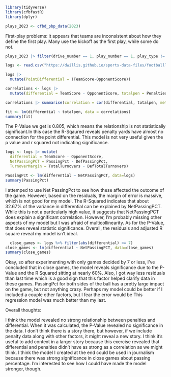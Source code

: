 ```r
library(tidyverse)
library(cfbfastR)
library(dplyr)

```


  


```r
plays_2023 <- cfbd_pbp_data(2023)
```

First-play problems: it appears that teams are inconsistent about how they define the first play. Many use the kickoff as the first play, while some do not.

```r
plays_2023 |> filter(drive_number == 1, play_number == 1, play_type != 'Kickoff') |> distinct(home, play_type)
```


```r
logs <- read.csv("https://dwillis.github.io/sports-data-files/footballlogs1123.csv") 
```

```r
logs |>
  mutate(PointDifferential = (TeamScore-OpponentScore))
```
```r
correlations <- logs |>
  mutate(differential = TeamScore - OpponentScore, totalpen = Penalties + DefPenalties)

correlations |> summarise(correlation = cor(differential, totalpen, method="pearson"))

fit <- lm(differential ~ totalpen, data = correlations)
summary(fit)
```
The P-Value we get is 0.805, which means the relationship is not statistically significant.In this case the R-Sqaured reveals penalty yards have almost no connection for the point differential. This model is not very useful given the p value and r squared not indicating significance. 

```r
logs <- logs |> mutate(
  differential = TeamScore - OpponentScore, 
  NetPassingPCT = PassingPct - DefPassingPct,
  TurnoverMargin = TotalTurnovers - DefTotalTurnovers)
```

```r
PassingPct <- lm(differential ~ NetPassingPCT, data=logs)
summary(PassingPct)
```

I attemped to use Net PassingPct to see how these affected the outcome of the game. However, based on the residuals, the margin of error is massive, which is not good for my model. The R-Squared  indicates that about 32.67% of the variance in differential can be explained by NetPassingPCT. While this is not a particularly high value, it suggests that NetPassingPCT does explain a significant correlation. However, I'm probably missing other aspects of my model but I was afraid of multicollinearity. As for the P-Value, that does reveal statistic significance. Overall, the residuals and adjusted R square reveal my model isn't ideal.

```r

  close_games <- logs %>% filter(abs(differential) <= 7)
close_games <- lm(differential ~ NetPassingPCT, data=close_games)
summary(close_games)

```

Okay, so after experimenting with only games decided by 7 or less, I've concluded that in close games, the model reveals significance due to the P-Value and the R Squared sitting at nearly 60%. Also, I got way less residuals than last time which is a good sign that this factor helped clarify data in these games. PassingPct for both sides of the ball has a pretty large impact on the game, but not anything crazy. Perhaps my model could be better if I included a couple other factors, but I fear the error would be  This regression model was much better than my last.


Overall thoughts:

I think the model revealed no strong relationship between penalties and differential. When it was calculated, the P-Value revealed no significance in the data. I don't think there is a story there, but however, if we include penalty data along with other factors, it might reveal a new story. I think it's useful to add context in a larger story because this exercise revealed that differential and penalties didn't have as strong as a correlation as we might think. I think the model I created at the end could be used in journalism because there was strong significance in close games about passing percentage. I'm interested to see how I could have made the model stronger, though.

